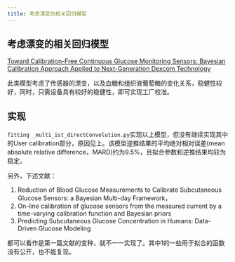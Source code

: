 ```yaml
---
title: 考虑漂变的相关回归模型
---
```


## 考虑漂变的相关回归模型

[Toward Calibration-Free Continuous Glucose Monitoring Sensors: Bayesian Calibration Approach Applied to Next-Generation Dexcom Technology](https://doi.org/10.1089/dia.2017.0297)

此类模型考虑了传感器的漂变，以及血糖和组织液葡萄糖的变化关系，稳健性较好，同时，只需设备具有较好的稳健性，即可实现工厂校准。

## 实现

`fitting _multi_ist_directConvolution.py`实现以上模型，但没有继续实现其中的User calibration部分，原因见上。该模型逆推结果的平均绝对相对误差(mean absolute relative difference，MARD)约为9.5%，且拟合参数和逆推结果均较为稳定。

另外，下述文献：

1. Reduction of Blood Glucose Measurements to Calibrate Subcutaneous Glucose Sensors: a Bayesian Multi-day Framework，
2. On-line calibration of glucose sensors from the measured current by a time-varying calibration function and Bayesian priors
3. Predicting Subcutaneous Glucose Concentration in Humans: Data-Driven Glucose Modeling

都可以看作是第一篇文献的变种，就不一一实现了。其中1的一些用于拟合的函数没有公开，也不能复现。